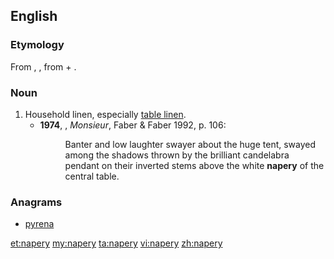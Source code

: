 ==English==

===Etymology===
From {{etyl|xno}} {{term|naperie|lang=fro}}, {{etyl|frm}} {{term|naperie|lang=frm}}, from {{term|nape}} + {{term|-erie}}.

===Noun===
{{en-noun|naperies|-}}

# Household linen, especially [[table linen]].
#* '''1974''', {{w|Lawrence Durrell}}, ''Monsieur'', Faber & Faber 1992, p. 106:
#*: Banter and low laughter swayer about the huge tent, swayed among the shadows thrown by the brilliant candelabra pendant on their inverted stems above the white '''napery''' of the central table.

===Anagrams===
* [[pyrena#English|pyrena]]

[[et:napery]]
[[my:napery]]
[[ta:napery]]
[[vi:napery]]
[[zh:napery]]